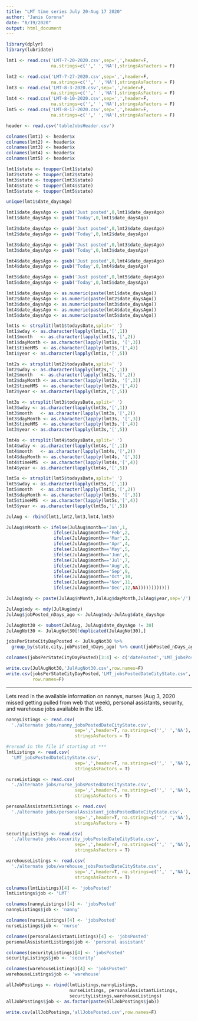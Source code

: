 ---
title: "LMT time series July 20-Aug 17 2020"
author: "Janis Corona"
date: "8/19/2020"
output: html_document
---



```{r}
library(dplyr)
library(lubridate)
```


```{r}
lmt1 <- read.csv('LMT-7-20-2020.csv',sep=',',header=F,
                 na.strings=c('',' ','NA'),stringsAsFactors = F)

lmt2 <- read.csv('LMT-7-27-2020.csv',sep=',',header=F,
                 na.strings=c('',' ','NA'),stringsAsFactors = F)
lmt3 <- read.csv('LMT-8-3-2020.csv',sep=',',header=F,
                 na.strings=c('',' ','NA'),stringsAsFactors = F)
lmt4 <- read.csv('LMT-8-10-2020.csv',sep=',',header=F,
                 na.strings=c('',' ','NA'),stringsAsFactors = F)
lmt5 <- read.csv('LMT-8-17-2020.csv',sep=',',header=F,
                 na.strings=c('',' ','NA'),stringsAsFactors = F)

header <- read.csv('tableJobsHeader.csv')
```


```{r}
colnames(lmt1) <- header$x
colnames(lmt2) <- header$x
colnames(lmt3) <- header$x
colnames(lmt4) <- header$x
colnames(lmt5) <- header$x

lmt1$state <- toupper(lmt1$state)
lmt2$state <- toupper(lmt2$state)
lmt3$state <- toupper(lmt3$state)
lmt4$state <- toupper(lmt4$state)
lmt5$state <- toupper(lmt5$state)

```


```{r}
unique(lmt1$date_daysAgo)
```


```{r}
lmt1$date_daysAgo <- gsub('Just posted',0,lmt1$date_daysAgo)
lmt1$date_daysAgo <- gsub('Today',0,lmt1$date_daysAgo)

lmt2$date_daysAgo <- gsub('Just posted',0,lmt2$date_daysAgo)
lmt2$date_daysAgo <- gsub('Today',0,lmt2$date_daysAgo)

lmt3$date_daysAgo <- gsub('Just posted',0,lmt3$date_daysAgo)
lmt3$date_daysAgo <- gsub('Today',0,lmt3$date_daysAgo)

lmt4$date_daysAgo <- gsub('Just posted',0,lmt4$date_daysAgo)
lmt4$date_daysAgo <- gsub('Today',0,lmt4$date_daysAgo)

lmt5$date_daysAgo <- gsub('Just posted',0,lmt5$date_daysAgo)
lmt5$date_daysAgo <- gsub('Today',0,lmt5$date_daysAgo)


```


```{r}
lmt1$date_daysAgo <- as.numeric(paste(lmt1$date_daysAgo))
lmt2$date_daysAgo <- as.numeric(paste(lmt2$date_daysAgo))
lmt3$date_daysAgo <- as.numeric(paste(lmt3$date_daysAgo))
lmt4$date_daysAgo <- as.numeric(paste(lmt4$date_daysAgo))
lmt5$date_daysAgo <- as.numeric(paste(lmt5$date_daysAgo))

```


```{r}
lmt1s <- strsplit(lmt1$todaysDate,split=' ')
lmt1$wday <- as.character(lapply(lmt1s,'[',1))
lmt1$month   <- as.character(lapply(lmt1s,'[',2))
lmt1$dayMonth <- as.character(lapply(lmt1s, '[',3))
lmt1$timeHMS  <- as.character(lapply(lmt1s,'[',4))
lmt1$year <- as.character(lapply(lmt1s,'[',5))

lmt2s <- strsplit(lmt2$todaysDate,split=' ')
lmt2$wday <- as.character(lapply(lmt2s,'[',1))
lmt2$month   <- as.character(lapply(lmt2s,'[',2))
lmt2$dayMonth <- as.character(lapply(lmt2s, '[',3))
lmt2$timeHMS  <- as.character(lapply(lmt2s,'[',4))
lmt2$year <- as.character(lapply(lmt2s,'[',5))

lmt3s <- strsplit(lmt3$todaysDate,split=' ')
lmt3$wday <- as.character(lapply(lmt3s,'[',1))
lmt3$month   <- as.character(lapply(lmt3s,'[',2))
lmt3$dayMonth <- as.character(lapply(lmt3s, '[',3))
lmt3$timeHMS  <- as.character(lapply(lmt3s,'[',4))
lmt3$year <- as.character(lapply(lmt3s,'[',5))

lmt4s <- strsplit(lmt4$todaysDate,split=' ')
lmt4$wday <- as.character(lapply(lmt4s,'[',1))
lmt4$month   <- as.character(lapply(lmt4s,'[',2))
lmt4$dayMonth <- as.character(lapply(lmt4s, '[',3))
lmt4$timeHMS  <- as.character(lapply(lmt4s,'[',4))
lmt4$year <- as.character(lapply(lmt4s,'[',5))

lmt5s <- strsplit(lmt5$todaysDate,split=' ')
lmt5$wday <- as.character(lapply(lmt5s,'[',1))
lmt5$month   <- as.character(lapply(lmt5s,'[',2))
lmt5$dayMonth <- as.character(lapply(lmt5s, '[',3))
lmt5$timeHMS  <- as.character(lapply(lmt5s,'[',4))
lmt5$year <- as.character(lapply(lmt5s,'[',5))

```


```{r}
JulAug <- rbind(lmt1,lmt2,lmt3,lmt4,lmt5)

```


```{r}
JulAug$nMonth <- ifelse(JulAug$month=='Jan',1,
                  ifelse(JulAug$month=='Feb',2,
                  ifelse(JulAug$month=='Mar',3,
                  ifelse(JulAug$month=='Apr',4,
                  ifelse(JulAug$month=='May',5,
                  ifelse(JulAug$month=='Jun',6,
                  ifelse(JulAug$month=='Jul',7,
                  ifelse(JulAug$month=='Aug',8,
                  ifelse(JulAug$month=='Sep',9,
                  ifelse(JulAug$month=='Oct',10,
                  ifelse(JulAug$month=='Nov',11,
                  ifelse(JulAug$month=='Dec',12,NA))))))))))))
```


```{r}
JulAug$mdy <- paste(JulAug$nMonth,JulAug$dayMonth,JulAug$year,sep='/')
```


```{r}
JulAug$mdy <- mdy(JulAug$mdy)
JulAug$jobPosted_nDays_ago <- JulAug$mdy-JulAug$date_daysAgo
```


```{r}
JulAugNot30 <- subset(JulAug, JulAug$date_daysAgo != 30)
JulAugNot30 <- JulAugNot30[!duplicated(JulAugNot30),]
```


```{r}
jobsPerStateCityDayPosted <- JulAugNot30 %>% 
  group_by(state,city,jobPosted_nDays_ago) %>% count(jobPosted_nDays_ago)

```


```{r}
colnames(jobsPerStateCityDayPosted)[3:4] <- c('datePosted','LMT_jobsPosted')
```


```{r}
write.csv(JulAugNot30,'JulAugNot30.csv',row.names=F)
write.csv(jobsPerStateCityDayPosted,'LMT_jobsPostedDateCityState.csv',
          row.names=F)
```

***


Lets read in the available information on nannys, nurses (Aug 3, 2020 missed getting pulled from web that week), personal assistants, security, and warehouse jobs available in the US.
```{r}

nannyListings <- read.csv(
  './alternate jobs/nanny_jobsPostedDateCityState.csv',
                          sep=',',header=T, na.strings=c('',' ','NA'),
                          stringsAsFactors = T)

#reread in the file if starting at ***
lmtListings <- read.csv(
  'LMT_jobsPostedDateCityState.csv',
                          sep=',',header=T, na.strings=c('',' ','NA'),
                          stringsAsFactors = T)

nurseListings <- read.csv(
  './alternate jobs/nurse_jobsPostedDateCityState.csv',
                          sep=',',header=T, na.strings=c('',' ','NA'),
                          stringsAsFactors = T)

personalAssistantListings <- read.csv(
  './alternate jobs/personalAssistant_jobsPostedDateCityState.csv',
                          sep=',',header=T, na.strings=c('',' ','NA'),
                          stringsAsFactors = T)

securityListings <- read.csv(
  './alternate jobs/security_jobsPostedDateCityState.csv',
                          sep=',',header=T, na.strings=c('',' ','NA'),
                          stringsAsFactors = T)

warehouseListings <- read.csv(
  './alternate jobs/warehouse_jobsPostedDateCityState.csv',
                          sep=',',header=T, na.strings=c('',' ','NA'),
                          stringsAsFactors = T)


```


```{r}
colnames(lmtListings)[4] <- 'jobsPosted'
lmtListings$job <- 'LMT'

colnames(nannyListings)[4] <- 'jobsPosted'
nannyListings$job <- 'nanny'

colnames(nurseListings)[4] <- 'jobsPosted'
nurseListings$job <- 'nurse'

colnames(personalAssistantListings)[4] <- 'jobsPosted'
personalAssistantListings$job <- 'personal assistant'

colnames(securityListings)[4] <- 'jobsPosted'
securityListings$job <- 'security'

colnames(warehouseListings)[4] <- 'jobsPosted'
warehouseListings$job <- 'warehouse'


```

```{r}
allJobPostings <- rbind(lmtListings,nannyListings,
                        nurseListings, personalAssistantListings,
                        securityListings,warehouseListings)
allJobPostings$job <- as.factor(paste(allJobPostings$job))
```


```{r}
write.csv(allJobPostings,'allJobsPosted.csv',row.names=F)
```


```{r}

```


```{r}

```


```{r}

```

